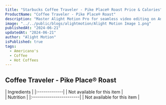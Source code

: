 ```yaml
---
title: "Starbucks Coffee Traveler - Pike Place® Roast Price & Calories"
ProductName: "Coffee Traveler - Pike Place® Roast"
description: "Master Alight Motion Pro for seamless video editing on Android, iOS, and Tablets with our ultimate guide, unlocking advanced features and elevating your skills in 2024!"
image: "../../public/blogs/alightmotion/Alight Motion Image 1.png"
publishedAt: "2024-06-21"
updatedAt: "2024-06-21"
author: "Alight Motion"
isPublished: true
tags:
  - Americano's
  - Coffee
  - Hot Coffees
---
```


## Coffee Traveler - Pike Place® Roast

<div className="tables-container">
  <div className="table-wrapper">
    | Ingredients | |:-------------| | Not available for this item |
  </div>
  <div className="table-wrapper">
    | Nutrition | |:------------------------| | Not available for this item |
  </div>
</div>
<style jsx>{`
  .tables-container {
    display: flex;
    flex-direction: row;
    gap: 30px;
  }
  .table-wrapper {
    width: 500px; /* Adjust as needed */
  }
  @media (max-width: 768px) {
    .tables-container {
      flex-direction: column;
      gap: 0px; /* Adjust as needed */
    }
    .table-wrapper {
      width: 100%; /* Adjust as needed */
    }
  }
`}</style>

